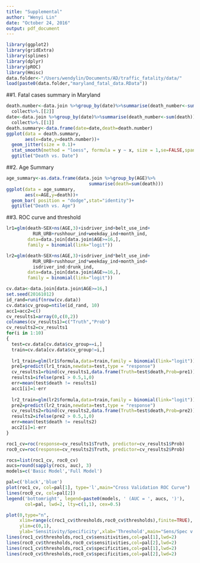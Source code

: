 ```yaml
---
title: "Supplemental"
author: "Wenyi Lin"
date: "October 24, 2016"
output: pdf_document
---
```


```r
library(ggplot2)
library(gridExtra)
library(splines)
library(dplyr)
library(pROC)
library(Hmisc)
data.folder<-"/Users/wendylin/Documents/AD/traffic_fatality/data/"
load(paste0(data.folder,"maryland_fatal_data.RData"))
```

##1. Fatal cases summary in Maryland
```r
death.number<-data.join %>%group_by(date)%>%summarise(death_number<-sum(death))%>%
  collect%>%.[[2]]
date<-data.join %>%group_by(date)%>%summarise(death_number<-sum(death))%>%
  collect%>%.[[1]]
death.summary<-data.frame(date=date,death=death.number)
ggplot(data = death.summary,
       aes(x=date,y=death.number))+
  geom_jitter(size = 0.1)+
  stat_smooth(method = "loess", formula = y ~ x, size = 1,se=FALSE,span=0.2)+
  ggtitle("Death vs. Date")
```

##2. Age Summary
```r
age_summary<-as.data.frame(data.join %>%group_by(AGE)%>%
                               summarise(death=sum(death)))
ggplot(data = age_summary,
       aes(x=AGE,y=death))+
  geom_bar( position = "dodge",stat="identity")+
  ggtitle("Death vs. Age")
```

##3. ROC curve and threshold
```r
lr1=glm(death~SEX+ns(AGE,3)+isdriver_ind+belt_use_ind+
          RUR_URB+rushhour_ind+weekday_ind+month_ind,
        data=data.join[data.join$AGE>=16,],
        family = binomial(link="logit"))

lr2=glm(death~SEX+ns(AGE,3)+isdriver_ind*belt_use_ind+
          RUR_URB+rushhour_ind*weekday_ind+month_ind+
          isdriver_ind:drunk_ind,
        data=data.join[data.join$AGE>=16,],
        family = binomial(link="logit"))

cv.data<-data.join[data.join$AGE>=16,]
set.seed(20161012)
id_rand=runif(nrow(cv.data))
cv.data$cv_group=ntile(id_rand, 10)
acc1=acc2=c()
cv_results1=array(0,c(0,2))
colnames(cv_results1)=c("Truth","Prob")
cv_results2=cv_results1
for(i in 1:10)
{
  test=cv.data[cv.data$cv_group==i,]
  train=cv.data[cv.data$cv_group!=i,]
  
  lr1_train=glm(lr1$formula,data=train,family = binomial(link="logit"))
  pre1=predict(lr1_train,newdata=test,type = "response")
  cv_results1=rbind(cv_results1,data.frame(Truth=test$death,Prob=pre1))
  results1=ifelse(pre1 > 0.5,1,0)
  err=mean(test$death != results1)
  acc1[i]=1-err
  
  lr2_train=glm(lr2$formula,data=train,family = binomial(link="logit"))
  pre2=predict(lr2_train,newdata=test,type = "response")
  cv_results2=rbind(cv_results2,data.frame(Truth=test$death,Prob=pre2))
  results2=ifelse(pre2 > 0.5,1,0)
  err=mean(test$death != results2)
  acc2[i]=1-err
}

roc1_cv=roc(response=cv_results1$Truth, predictor=cv_results1$Prob)
roc0_cv=roc(response=cv_results2$Truth, predictor=cv_results2$Prob)

```

```r
rocs=list(roc1_cv, roc0_cv)
aucs=round(sapply(rocs, auc), 3)
models=c('Basic Model','Full Model')

pal=c('black','blue')
plot(roc1_cv, col=pal[1], type='l',main="Cross Validation ROC Curve")
lines(roc0_cv, col=pal[2])
legend('bottomright', legend=paste0(models, ' (AUC = ', aucs, ')'),
       col=pal, lwd=2, lty=c(1,1), cex=0.5)
```


```r

plot(0,type="n",
     xlim=range(c(roc1_cv$thresholds,roc0_cv$thresholds),finite=TRUE),
     ylim=c(0,1),
     ylab='Sensitivity/Specificity',xlab='Threshold',main="Sens/Spec v.s. Threshold for C.V. ROC")
lines(roc1_cv$thresholds,roc1_cv$sensitivities,col=pal[1],lwd=2)
lines(roc0_cv$thresholds,roc0_cv$sensitivities,col=pal[2],lwd=2)
lines(roc1_cv$thresholds,roc1_cv$specificities,col=pal[1],lwd=2)
lines(roc0_cv$thresholds,roc0_cv$specificities,col=pal[2],lwd=2)

```

